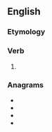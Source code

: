 ==English==

===Etymology===
{{suffix|care|eth|lang=en}}

===Verb===
{{head|en|verb form}}

# {{en-archaic third-person singular of|care}}

===Anagrams===
* {{l|en|charet}}
* {{l|en|E chart}}
* {{l|en|rachet}}
* {{l|en|Thrace}}